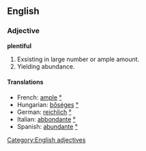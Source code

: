 ==English==
===Adjective===
[[Category:English adjectives]]
'''plentiful'''
# Exsisting in large number or ample amount.
# Yielding abundance.
====Translations====
*French: [[ample]] [[:fr:ample|°]]
*Hungarian: [[bőséges]] [[:hu:bőséges|°]]
*German: [[reichlich]] [[:de:reichlich|°]]
*Italian: [[abbondante]] [[:it:abbondante|°]]
*Spanish: [[abundante]] [[:es:abundante|°]]